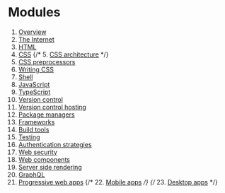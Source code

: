 # Modules

1.  [Overview](./sub-modules/front-end-overview.md)
2.  [The Internet](./sub-modules/the-internet.md)
3.  [HTML](./sub-modules/html.md)
4.  [CSS](./sub-modules/css.md)
    {/* 5.  [CSS architecture](./sub-modules/css-architecture.md) */}
5.  [CSS preprocessors](./sub-modules/css-preprocessors.md)
6.  [Writing CSS](./sub-modules/writing-css.md)
7.  [Shell](./sub-modules/shell.md)
8.  [JavaScript](./sub-modules/javascript.md)
9.  [TypeScript](./sub-modules/typescript.md)
10. [Version control](./sub-modules/typescript.md)
11. [Version control hosting](./sub-modules/version-control-hosting.md)
12. [Package managers](./sub-modules/package-managers.md)
13. [Frameworks](./sub-modules/frameworks.md)
14. [Build tools](./sub-modules/build-tools.md)
15. [Testing](./sub-modules/testing.md)
16. [Authentication strategies](./sub-modules/authentication-strategies.md)
17. [Web security](./sub-modules/web-security.md)
18. [Web components](./sub-modules/web-components.md)
19. [Server side rendering](./sub-modules/server-side-rendering.md)
20. [GraphQL](./sub-modules/graphql.md)
21. [Progressive web apps](./sub-modules/progressive-web-apps.md)
    {/* 22. [Mobile apps](./sub-modules/mobile-apps.md) */}
    {/* 23. [Desktop apps](./sub-modules/desktop-apps.md) */}
